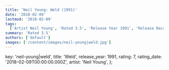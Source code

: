 ```yaml
---
title: 'Neil Young: Weld (1991)'
date: '2018-02-09'
lastmod: '2018-02-09'
tags:
  ['Artist Neil Young', 'Rated 3.5', 'Release Year 1991', 'Release Decade 1990']
summary: 'Rated 3.5'
authors: ['default']
images: ['/content/images/neil-young|weld.jpg']
---
```


  key: 'neil-young|weld',
  title: 'Weld',
  release_year: 1991,
  rating: 7,
  rating_date: '2018-02-09T00:00:00.000Z',
  artist: 'Neil Young',
};

<MusicRating data={data} />
